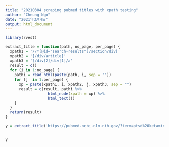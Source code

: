 ```yaml
---
title: "20210304 scraping pubmed titles with xpath testing"
author: "Cheung Ngo"
date: "2021年3月4日"
output: html_document
---
```


```r
library(rvest)
```

```r
extract_title = function(path, no_page, per_page) {
  xpath1 = '//*[@id="search-results"]/section/div['
  xpath2 = ']/div/article['
  xpath3 = ']/div[2]/div[1]/a'
  result = c()
  for (i in 1:no_page) {
    pathi = read_html(paste(path, i, sep = ""))
    for (j  in 1:per_page) {
      xp = paste(xpath1, i, xpath2, j, xpath3, sep = "")
      result = c(result, pathi %>%
                   html_node(xpath = xp) %>% 
                   html_text())
    }
  }
  return(result)
}
```

```r

y = extract_title('https://pubmed.ncbi.nlm.nih.gov/?term=ptsd%20ketamine&size=200&page=', 2, 200)


y
```

